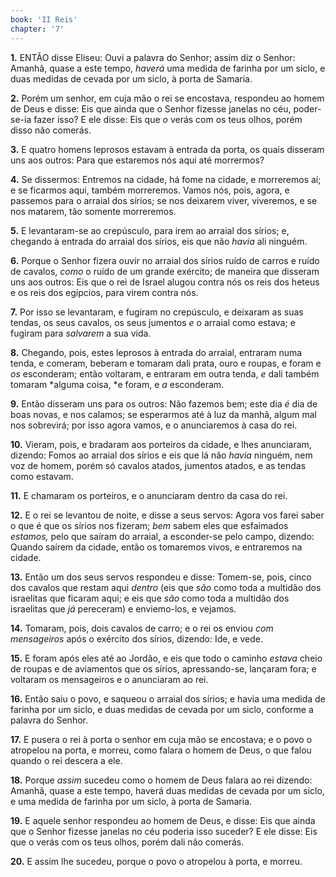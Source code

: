 ```yaml
---
book: 'II Reis'
chapter: '7'
---
```


**1.** ENTÃO disse Eliseu: Ouvi a palavra do Senhor; assim diz o Senhor: Amanhã, quase a este tempo, *haverá* uma medida de farinha por um siclo, e duas medidas de cevada por um siclo, à porta de Samaria.

**2.** Porém um senhor, em cuja mão o rei se encostava, respondeu ao homem de Deus e disse: Eis que ainda que o Senhor fizesse janelas no céu, poder-se-ia fazer isso? E ele disse: Eis que *o* verás com os teus olhos, porém disso não comerás.

**3.** E quatro homens leprosos estavam à entrada da porta, os quais disseram uns aos outros: Para que estaremos nós aqui até morrermos?

**4.** Se dissermos: Entremos na cidade, há fome na cidade, e morreremos aí; e se ficarmos aqui, também morreremos. Vamos nós, pois, agora, e passemos para o arraial dos sírios; se nos deixarem viver, viveremos, e se nos matarem, tão somente morreremos.

**5.** E levantaram-se ao crepúsculo, para irem ao arraial dos sírios; e, chegando à entrada do arraial dos sírios, eis que não *havia* ali ninguém.

**6.** Porque o Senhor fizera ouvir no arraial dos sírios ruído de carros e ruído de cavalos, *como* o ruído de um grande exército; de maneira que disseram uns aos outros: Eis que o rei de Israel alugou contra nós os reis dos heteus e os reis dos egípcios, para virem contra nós.

**7.** Por isso se levantaram, e fugiram no crepúsculo, e deixaram as suas tendas, os seus cavalos, os seus jumentos *e* o arraial como estava; e fugiram para *salvarem* a sua vida.

**8.** Chegando, pois, estes leprosos à entrada do arraial, entraram numa tenda, e comeram, beberam e tomaram dali prata, ouro e roupas, e foram e *os* esconderam; então voltaram, e entraram em outra tenda, *e* dali também tomaram *alguma coisa, *e foram, e *a* esconderam.

**9.** Então disseram uns para os outros: Não fazemos bem; este dia *é* dia de boas novas, e nos calamos; se esperarmos até à luz da manhã, algum mal nos sobrevirá; por isso agora vamos, e o anunciaremos à casa do rei.

**10.** Vieram, pois, e bradaram aos porteiros da cidade, e lhes anunciaram, dizendo: Fomos ao arraial dos sírios e eis que lá não *havia* ninguém, nem voz de homem, porém só cavalos atados, jumentos atados, e as tendas como estavam.

**11.** E chamaram os porteiros, e o anunciaram dentro da casa do rei.

**12.** E o rei se levantou de noite, e disse a seus servos: Agora vos farei saber o que é que os sírios nos fizeram; *bem* sabem eles que esfaimados *estamos,* pelo que saíram do arraial, a esconder-se pelo campo, dizendo: Quando saírem da cidade, então os tomaremos vivos, e entraremos na cidade.

**13.** Então um dos seus servos respondeu e disse: Tomem-se, pois, cinco dos cavalos que restam aqui *dentro* (eis que *são* como toda a multidão dos israelitas que ficaram aqui; e eis que *são* como toda a multidão dos israelitas que *já* pereceram) e enviemo-los, e vejamos.

**14.** Tomaram, pois, dois cavalos de carro; e o rei os enviou *com mensageiros* após o exército dos sírios, dizendo: Ide, e vede.

**15.** E foram após eles até ao Jordão, e eis que todo o caminho *estava* cheio de roupas e de aviamentos que os sírios, apressando-se, lançaram fora; e voltaram os mensageiros e o anunciaram ao rei.

**16.** Então saiu o povo, e saqueou o arraial dos sírios; e havia uma medida de farinha por um siclo, e duas medidas de cevada por um siclo, conforme a palavra do Senhor.

**17.** E pusera o rei à porta o senhor em cuja mão se encostava; e o povo o atropelou na porta, e morreu, como falara o homem de Deus, o que falou quando o rei descera a ele.

**18.** Porque *assim* sucedeu como o homem de Deus falara ao rei dizendo: Amanhã, quase a este tempo, haverá duas medidas de cevada por um siclo, e uma medida de farinha por um siclo, à porta de Samaria.

**19.** E aquele senhor respondeu ao homem de Deus, e disse: Eis que ainda que o Senhor fizesse janelas no céu poderia isso suceder? E ele disse: Eis que o verás com os teus olhos, porém dali não comerás.

**20.** E assim lhe sucedeu, porque o povo o atropelou à porta, e morreu.